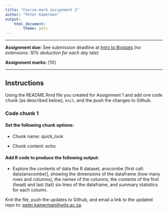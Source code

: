 ```yaml
---
title: "Course-mark assignment 2"
author: "Peter Kamerman"
output: 
    html_document:
        theme: yeti
---
```


****

**Assignment due:** See submission deadline at [Intro to Biostats](http://painblogr.org/biostatistics.html) _(no extensions: 10% deduction for each day late)_

**Assignment marks:** [10]

****

## Instructions

Using the README.Rmd file you created for Assignment 1 and add one code chunk (as described below), `knit`, and the push the changes to Github. 

### Code chunk 1

#### Set the following chunk options: 
- Chunk name: quick_look

- Chunk content: echo

#### Add R code to produce the following output: 

- Explore the contents of data the R dataset, anscombe [first call: data(anscombe)], showing the dimensions of the dataframe (how many rows and columns), the names of the columns, the contents of the first (head) and last (tail) six lines of the dataframe, and summary statistics for each column. 

Knit the file, push the updates to Github, and email a link to the updated repo to: [peter.kamerman@wits.ac.za](mailto:peter.kamerman@wits.ac.za).
